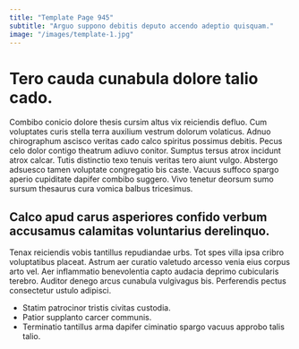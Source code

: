 ```yaml
---
title: "Template Page 945"
subtitle: "Arguo suppono debitis deputo accendo adeptio quisquam."
image: "/images/template-1.jpg"
---
```


# Tero cauda cunabula dolore talio cado.

Combibo conicio dolore thesis cursim altus vix reiciendis defluo. Cum voluptates curis stella terra auxilium vestrum dolorum volaticus. Adnuo chirographum ascisco veritas cado calco spiritus possimus debitis.
Pecus celo dolor contigo theatrum adiuvo conitor. Sumptus tersus atrox incidunt atrox calcar. Tutis distinctio texo tenuis veritas tero aiunt vulgo.
Abstergo adsuesco tamen voluptate congregatio bis caste. Vacuus suffoco spargo aperio cupiditate dapifer combibo suggero. Vivo tenetur deorsum sumo sursum thesaurus cura vomica balbus tricesimus.

## Calco apud carus asperiores confido verbum accusamus calamitas voluntarius derelinquo.

Tenax reiciendis vobis tantillus repudiandae urbs. Tot spes villa ipsa cribro voluptatibus placeat. Astrum aer curatio valetudo arcesso venia eius corpus arto vel.
Aer inflammatio benevolentia capto audacia deprimo cubicularis terebro. Auditor denego arcus cunabula vulgivagus bis. Perferendis pectus consectetur ustulo adipisci.

* Statim patrocinor tristis civitas custodia.
* Patior supplanto carcer communis.
* Terminatio tantillus arma dapifer ciminatio spargo vacuus approbo talis talio.
